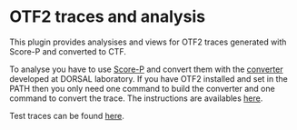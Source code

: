 
= OTF2 traces and analysis =

This plugin provides analysises and views for OTF2 traces generated with Score-P and converted to CTF.

To analyse you have to use [https://perftools.pages.jsc.fz-juelich.de/cicd/scorep/tags/scorep-7.0/html/index.html Score-P] and convert them with the [https://github.com/dorsal-lab/OTF2-to-CTF-converter converter] developed at DORSAL laboratory. If you have
OTF2 installed and set in the PATH then you only need one command to build the converter and one command to convert the trace. The instructions are availables [https://github.com/dorsal-lab/OTF2-to-CTF-converter here].

Test traces can be found [https://github.com/dorsal-lab/OTF2_testcases here].


